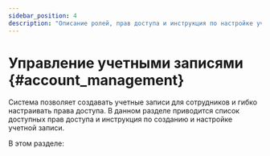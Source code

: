 ```yaml
---
sidebar_position: 4
description: "Описание ролей, прав доступа и инструкция по настройке учетных записей"
---
```

# Управление учетными записями {#account_management}

Система позволяет создавать учетные записи для сотрудников и гибко настраивать права доступа. В данном разделе приводится список доступных прав доступа и инструкция по созданию и настройке учетной записи.

В этом разделе:
<DocCardList/>

[//]: # (-   [Создание и настройка учетных записей]&#40;account_creation_and_settings.mdx&#41;)

[//]: # (-   [Редактирование и удаление учетных записей]&#40;account_edit_or_delete.mdx&#41;)

[//]: # (-   [Права доступа]&#40;access_rights.mdx&#41;)

[//]: # (-   [Изменение пароля, персональных данных и языка интерфейса своей учетной записи]&#40;password_change.mdx&#41;)

[//]: # (-   [Изменение часового пояса своей учетной записи]&#40;timezone_change.mdx&#41;)

